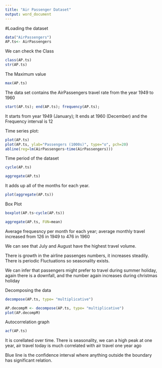 ---
title: "Air Passenger Dataset"
output: word_document
---



#Loading the dataset

```{r}

data("AirPassengers")
AP.ts<- AirPassengers


```


We can check the Class

```{r}

class(AP.ts)
str(AP.ts)

```




The Maximum value



```{r}
max(AP.ts)


```




The data set contains the AirPassengers travel rate from the year 1949 to 1960

```{r}
start(AP.ts); end(AP.ts); frequency(AP.ts);


```

It starts from year 1949 (January); It ends at 1960 (December) and the Frequency interval is 12


Time series plot:

```{r}

plot(AP.ts)
plot(AP.ts, ylab="Passengers (1000s)", type="o", pch=20)
abline(reg=lm(AirPassengers~time(AirPassengers)))


```



Time period of the dataset

```{r}
cycle(AP.ts) 

```


```{r}
aggregate(AP.ts) 


```


It adds up all of the months for each year.
```{r}
plot(aggregate(AP.ts))


```



Box Plot
```{r}
boxplot(AP.ts~cycle(AP.ts))


```





```{r}

aggregate(AP.ts, FUN=mean)


```

Average frequesncy per month for each year;  average monthly travel increased from 126 in 1949 to 476 in 1960


We can see that July and August have the highest travel volume.

There is growth in the airline passenges numbers, it increases steadily.
There is periodic Fluctuations so seasonality exists.

We can infer that passengers might prefer to travel during summer holiday, again there is a  downfall, and the number again increases during christmas holiday


Decomposing the data 



```{r}

decompose(AP.ts, type= "multiplicative")

AP.decompM <- decompose(AP.ts, type= "multiplicative")
plot(AP.decompM)

```





Autocorrelation graph

```{r}
acf(AP.ts)

```



It is corellated over time.
There is seasonality, we can a high peak at one year, air travel today is much correlated with air travel one year ago

Blue line is the confidence interval where anything outside the boundary has significant relation.



